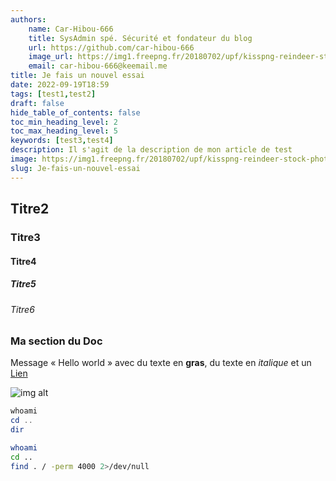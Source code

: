 ```yaml
---
authors:
    name: Car-Hibou-666
    title: SysAdmin spé. Sécurité et fondateur du blog
    url: https://github.com/car-hibou-666
    image_url: https://img1.freepng.fr/20180702/upf/kisspng-reindeer-stock-photography-clip-art-caribou-5b39b58c2e2f11.4853866015305086841892.jpg
    email: car-hibou-666@keemail.me
title: Je fais un nouvel essai
date: 2022-09-19T18:59
tags: [test1,test2]
draft: false
hide_table_of_contents: false
toc_min_heading_level: 2
toc_max_heading_level: 5
keywords: [test3,test4]
description: Il s'agit de la description de mon article de test
image: https://img1.freepng.fr/20180702/upf/kisspng-reindeer-stock-photography-clip-art-caribou-5b39b58c2e2f11.4853866015305086841892.jpg
slug: Je-fais-un-nouvel-essai
---
```


## Titre2
### Titre3
<!--truncate-->
#### Titre4
##### Titre5
###### Titre6

### Ma section du Doc

Message « Hello world » avec du texte en **gras**, du texte en _italique_ et un [Lien](https://car-hibou-666.github.io)

![img alt](/img/docusaurus.png)

```powershell title="test.ps1"
whoami
cd ..
dir
```

```bash title="test2.sh"
whoami
cd ..
find . / -perm 4000 2>/dev/null
```